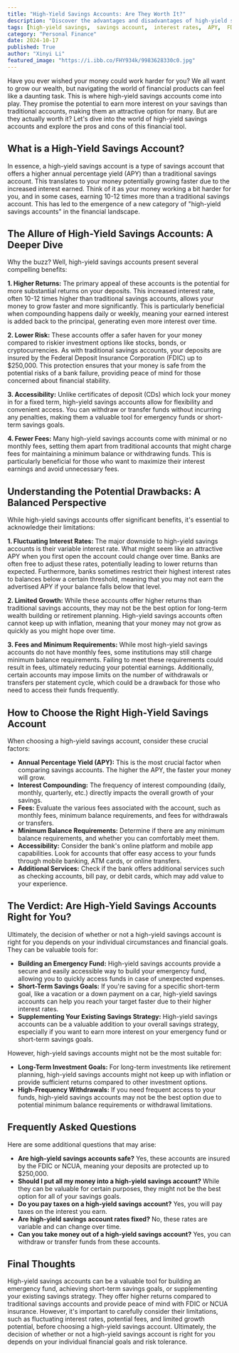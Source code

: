 ```yaml
---
title: "High-Yield Savings Accounts: Are They Worth It?"
description: "Discover the advantages and disadvantages of high-yield savings accounts to determine if they align with your financial goals. Learn about interest rates, fees, accessibility, and how they compare to traditional savings accounts."
tags: [high-yield savings,  savings account,  interest rates,  APY,  FDIC,  emergency fund,  short-term savings,  financial goals,  banking,  money management,  personal finance,  investment,  returns,  fees,  accessibility,  traditional savings]
category: "Personal Finance"
date: 2024-10-17
published: True
author: "Xinyi Li"
featured_image: "https://i.ibb.co/FHY934k/9983628330c0.jpg"
---
```



Have you ever wished your money could work harder for you? We all want to grow our wealth, but navigating the world of financial products can feel like a daunting task.  This is where high-yield savings accounts come into play. They promise the potential to earn more interest on your savings than traditional accounts, making them an attractive option for many. But are they actually worth it? Let's dive into the world of high-yield savings accounts and explore the pros and cons of this financial tool.

## What is a High-Yield Savings Account?

In essence, a high-yield savings account is a type of savings account that offers a higher annual percentage yield (APY) than a traditional savings account. This translates to your money potentially growing faster due to the increased interest earned.  Think of it as your money working a bit harder for you, and in some cases, earning 10-12 times more than a traditional savings account.  This has led to the emergence of a new category of "high-yield savings accounts" in the financial landscape.  

## The Allure of High-Yield Savings Accounts:  A Deeper Dive

Why the buzz? Well, high-yield savings accounts present several compelling benefits:

**1. Higher Returns:**  The primary appeal of these accounts is the potential for more substantial returns on your deposits. This increased interest rate, often 10-12 times higher than traditional savings accounts, allows your money to grow faster and more significantly. This is particularly beneficial when compounding happens daily or weekly, meaning your earned interest is added back to the principal, generating even more interest over time.

**2. Lower Risk:**  These accounts offer a safer haven for your money compared to riskier investment options like stocks, bonds, or cryptocurrencies.  As with traditional savings accounts, your deposits are insured by the Federal Deposit Insurance Corporation (FDIC) up to $250,000. This protection ensures that your money is safe from the potential risks of a bank failure, providing peace of mind for those concerned about financial stability.

**3.  Accessibility:** Unlike certificates of deposit (CDs) which lock your money in for a fixed term, high-yield savings accounts allow for flexibility and convenient access. You can withdraw or transfer funds without incurring any penalties, making them a valuable tool for emergency funds or short-term savings goals. 

**4.  Fewer Fees:**  Many high-yield savings accounts come with minimal or no monthly fees, setting them apart from traditional accounts that might charge fees for maintaining a minimum balance or withdrawing funds. This is particularly beneficial for those who want to maximize their interest earnings and avoid unnecessary fees.

## Understanding the Potential Drawbacks: A Balanced Perspective

While high-yield savings accounts offer significant benefits, it's essential to acknowledge their limitations:

**1.  Fluctuating Interest Rates:** The major downside to high-yield savings accounts is their variable interest rate.  What might seem like an attractive APY when you first open the account could change over time. Banks are often free to adjust these rates, potentially leading to lower returns than expected.   Furthermore, banks sometimes restrict their highest interest rates to balances below a certain threshold, meaning that you may not earn the advertised APY if your balance falls below that level.

**2.  Limited Growth:**  While these accounts offer higher returns than traditional savings accounts, they may not be the best option for long-term wealth building or retirement planning.  High-yield savings accounts often cannot keep up with inflation, meaning that your money may not grow as quickly as you might hope over time.

**3.  Fees and Minimum Requirements:**  While most high-yield savings accounts do not have monthly fees, some institutions may still charge minimum balance requirements. Failing to meet these requirements could result in fees, ultimately reducing your potential earnings.  Additionally, certain accounts may impose limits on the number of withdrawals or transfers per statement cycle, which could be a drawback for those who need to access their funds frequently.

## How to Choose the Right High-Yield Savings Account

When choosing a high-yield savings account, consider these crucial factors:

* **Annual Percentage Yield (APY):**  This is the most crucial factor when comparing savings accounts. The higher the APY, the faster your money will grow. 
* **Interest Compounding:**  The frequency of interest compounding (daily, monthly, quarterly, etc.) directly impacts the overall growth of your savings.  
* **Fees:**  Evaluate the various fees associated with the account, such as monthly fees, minimum balance requirements, and fees for withdrawals or transfers. 
* **Minimum Balance Requirements:** Determine if there are any minimum balance requirements, and whether you can comfortably meet them.
* **Accessibility:**  Consider the bank's online platform and mobile app capabilities. Look for accounts that offer easy access to your funds through mobile banking, ATM cards, or online transfers.
* **Additional Services:** Check if the bank offers additional services such as checking accounts, bill pay, or debit cards, which may add value to your experience.

## The Verdict:  Are High-Yield Savings Accounts Right for You?

Ultimately, the decision of whether or not a high-yield savings account is right for you depends on your individual circumstances and financial goals.  They can be valuable tools for:

* **Building an Emergency Fund:**  High-yield savings accounts provide a secure and easily accessible way to build your emergency fund, allowing you to quickly access funds in case of unexpected expenses.
* **Short-Term Savings Goals:** If you're saving for a specific short-term goal, like a vacation or a down payment on a car, high-yield savings accounts can help you reach your target faster due to their higher interest rates.
* **Supplementing Your Existing Savings Strategy:**   High-yield savings accounts can be a valuable addition to your overall savings strategy, especially if you want to earn more interest on your emergency fund or short-term savings goals.

However, high-yield savings accounts might not be the most suitable for:

* **Long-Term Investment Goals:** For long-term investments like retirement planning, high-yield savings accounts might not keep up with inflation or provide sufficient returns compared to other investment options.
* **High-Frequency Withdrawals:**   If you need frequent access to your funds, high-yield savings accounts may not be the best option due to potential minimum balance requirements or withdrawal limitations.

## Frequently Asked Questions

Here are some additional questions that may arise:

* **Are high-yield savings accounts safe?**  Yes, these accounts are insured by the FDIC or NCUA, meaning your deposits are protected up to $250,000.
* **Should I put all my money into a high-yield savings account?**  While they can be valuable for certain purposes, they might not be the best option for all of your savings goals.
* **Do you pay taxes on a high-yield savings account?**  Yes, you will pay taxes on the interest you earn. 
* **Are high-yield savings account rates fixed?**  No, these rates are variable and can change over time. 
* **Can you take money out of a high-yield savings account?** Yes, you can withdraw or transfer funds from these accounts.

## Final Thoughts

High-yield savings accounts can be a valuable tool for building an emergency fund, achieving short-term savings goals, or supplementing your existing savings strategy. They offer higher returns compared to traditional savings accounts and provide peace of mind with FDIC or NCUA insurance. However, it's important to carefully consider their limitations, such as fluctuating interest rates, potential fees, and limited growth potential, before choosing a high-yield savings account. Ultimately, the decision of whether or not a high-yield savings account is right for you depends on your individual financial goals and risk tolerance.
